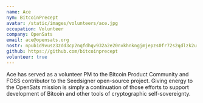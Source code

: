 ```yaml
---
name: Ace
nym: BitcoinPrecept
avatar: /static/images/volunteers/ace.jpg
occupation: Volunteer
company: OpenSats
email: ace@opensats.org
nostr: npub1d9vusz3zdd3cp2nqfdhqv932a2e20nvkhnkngjmjepzs0fr72s2qdlzk2u
github: https://github.com/bitcoinprecept
volunteer: true
---
```


Ace has served as a volunteer PM to the Bitcoin Product Community and FOSS
contributor to the Seedsigner open-source project. Giving energy to the OpenSats
mission is simply a continuation of those efforts to support development of
Bitcoin and other tools of cryptographic self-sovereignty.
